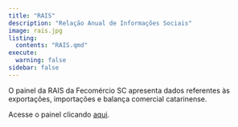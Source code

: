 ---
title: "RAIS"
description: "Relação Anual de Informações Sociais"
image: rais.jpg
listing: 
  contents: "RAIS.qmd"
execute: 
  warning: false
sidebar: false
---

O painel da RAIS da Fecomércio SC apresenta dados referentes às exportações, importações e balança comercial catarinense.

::: {.callout-warning appearance="minimal" icon="false"}
Acesse o painel clicando [aqui](https://app.powerbi.com/view?r=eyJrIjoiY2EwNWM2NTEtZjU5ZS00NTk2LTgzZjQtZDM0YTM4NGVmYjU0IiwidCI6ImY1ZGQ2M2EwLTllMWYtNDAxZi1hMjAxLTZkMzZiYzBhYWJkMSJ9){target="_blank"}.
:::

